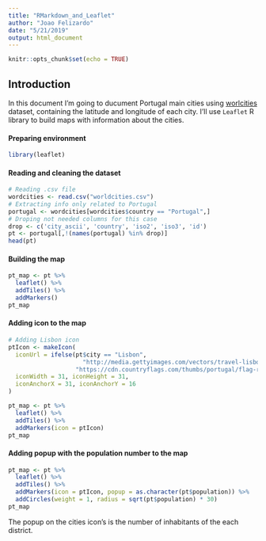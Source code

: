 ```yaml
---
title: "RMarkdown_and_Leaflet"
author: "Joao Felizardo"
date: "5/21/2019"
output: html_document
---
```


```r
knitr::opts_chunk$set(echo = TRUE)
```

## Introduction

In this document I'm going to ducument Portugal main cities using [worlcities](https://www.kaggle.com/max-mind/world-cities-database) dataset, containing the latitude and longitude of each city. I'll use `Leaflet` R library to build maps with information about the cities.

#### Preparing environment
```r
library(leaflet)
```

#### Reading and cleaning the dataset
```r
# Reading .csv file
wordcities <- read.csv("worldcities.csv")
# Extracting info only related to Portugal
portugal <- wordcities[wordcities$country == "Portugal",]
# Droping not needed columns for this case
drop <- c('city_ascii', 'country', 'iso2', 'iso3', 'id')
pt <- portugal[,!(names(portugal) %in% drop)]
head(pt)
```

#### Building the map
```r
pt_map <- pt %>%
  leaflet() %>% 
  addTiles() %>%
  addMarkers()
pt_map
```

#### Adding icon to the map
```r
# Adding Lisbon icon 
ptIcon <- makeIcon(
  iconUrl = ifelse(pt$city == "Lisbon",
                     "http://media.gettyimages.com/vectors/travel-lisbon-icon-vector-id641409438?s=170667a&w=1007",
                   "https://cdn.countryflags.com/thumbs/portugal/flag-round-500.png"),
  iconWidth = 31, iconHeight = 31,
  iconAnchorX = 31, iconAnchorY = 16
)

pt_map <- pt %>%
  leaflet() %>% 
  addTiles() %>%
  addMarkers(icon = ptIcon)
pt_map
```


#### Adding popup with the population number to the map
```r
pt_map <- pt %>%
  leaflet() %>%
  addTiles() %>%
  addMarkers(icon = ptIcon, popup = as.character(pt$population)) %>%
  addCircles(weight = 1, radius = sqrt(pt$population) * 30)
pt_map
```

The popup on the cities icon's is the number of inhabitants of the each district.




